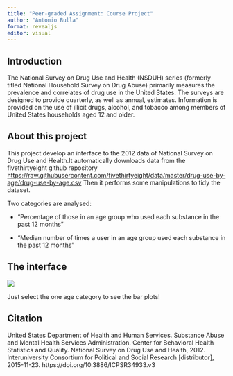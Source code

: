 ```yaml
---
title: "Peer-graded Assignment: Course Project"
author: "Antonio Bulla"
format: revealjs
editor: visual
---
```


## Introduction

The National Survey on Drug Use and Health (NSDUH) series (formerly titled National Household Survey on Drug Abuse) primarily measures the prevalence and correlates of drug use in the United States. The surveys are designed to provide quarterly, as well as annual, estimates. Information is provided on the use of illicit drugs, alcohol, and tobacco among members of United States households aged 12 and older.

## About this project

This project develop an interface to the 2012 data of National Survey on Drug Use and Health.It automatically downloads data from the fivethirtyeight github repository <https://raw.githubusercontent.com/fivethirtyeight/data/master/drug-use-by-age/drug-use-by-age.csv>
Then it performs some manipulations to tidy the dataset.

Two categories are analysed:

-   "Percentage of those in an age group who used each substance in the past 12 months"

-   "Median number of times a user in an age group used each substance in the past 12 months"

## The interface 

![](images/Schermata%202022-12-28%20alle%2022.11.01.png)

Just select the one age category to see the bar plots!

## Citation

United States Department of Health and Human Services. Substance Abuse and Mental Health Services Administration. Center for Behavioral Health Statistics and Quality. National Survey on Drug Use and Health, 2012. Interuniversity Consortium for Political and Social Research \[distributor\], 2015-11-23. https://doi.org/10.3886/ICPSR34933.v3

